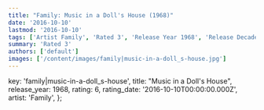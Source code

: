 ```yaml
---
title: "Family: Music in a Doll's House (1968)"
date: '2016-10-10'
lastmod: '2016-10-10'
tags: ['Artist Family', 'Rated 3', 'Release Year 1968', 'Release Decade 1960']
summary: 'Rated 3'
authors: ['default']
images: ['/content/images/family|music-in-a-doll_s-house.jpg']
---
```


  key: 'family|music-in-a-doll_s-house',
  title: "Music in a Doll's House",
  release_year: 1968,
  rating: 6,
  rating_date: '2016-10-10T00:00:00.000Z',
  artist: 'Family',
};

<MusicRating data={data} />
